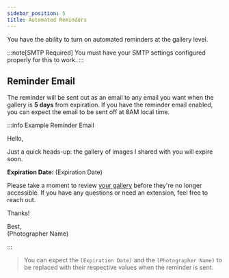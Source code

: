 ```yaml
---
sidebar_position: 5
title: Automated Reminders
---
```


You have the ability to turn on automated reminders at the gallery level.

:::note[SMTP Required]
You must have your SMTP settings configured properly for this to work.
:::

## Reminder Email

The reminder will be sent out as an email to any email you want when the gallery is **5 days** from expiration. If you have the reminder email enabled, you can expect the email to be sent off at 8AM local time.

:::info Example Reminder Email

<div>
  <p>Hello,</p>
  <p>
    Just a quick heads-up: the gallery of images I shared with you will expire
    soon.
  </p>
  <p>
    <strong>Expiration Date:</strong> (Expiration Date)
  </p>
  <p>
    Please take a moment to review
    <a href="#">your gallery</a> before they're no longer accessible.
    If you have any questions or need an extension, feel free to reach out.
  </p>
  <p>Thanks!</p>

  <p>
    Best,<br />
    (Photographer Name)
  </p>
</div>
:::

> You can expect the `(Expiration Date)` and the `(Photographer Name)` to be replaced with their respective values when the reminder is sent.
